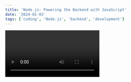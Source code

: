 ```yaml
---
title: 'Node.js: Powering the Backend with JavaScript'
date: '2024-01-03'
tags: ['coding', 'Node.js', 'backend', 'development']
---
```


<Video id="ENrzD9HAZK4" />

JavaScript has come a long way from being solely a front-end language. With Node.js, you can harness the power of JavaScript on the server-side, enabling you to build fast and scalable backend applications.

```jsx
const express = require('express');
const app = express();

app.set('view engine', 'ejs');

app.get('/', (req, res) => {
  const data = {
    title: 'Welcome to Node.js',
    message: 'Build powerful backend applications with JavaScript.',
  };
  res.render('index', data);
});

app.listen(3000, () => {
  console.log('Server is running on port 3000');
});
```

<CustomImage src="https://raw.githubusercontent.com//jassibacha/DG-Remote-MDX/main/images/nodejs.png" alt="NodeJS Logo">

Node.js's non-blocking, event-driven architecture makes it ideal for building real-time applications, APIs, and microservices. It's no surprise that many companies, including Netflix and PayPal, have adopted Node.js for their backend development.

Whether you're building RESTful APIs, handling WebSocket connections, or creating full-stack applications, Node.js empowers you to leverage your JavaScript skills on both the client and server sides. Join the Node.js community and explore the endless possibilities of server-side JavaScript development.
